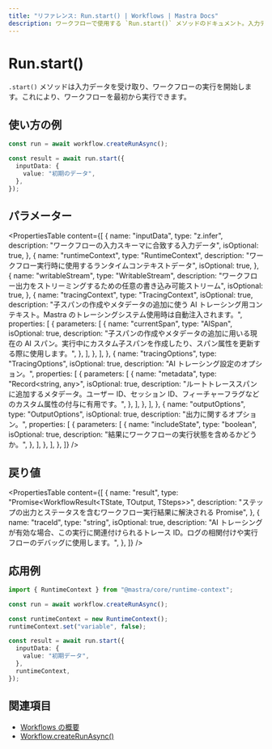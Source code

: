 ```yaml
---
title: "リファレンス: Run.start() | Workflows | Mastra Docs"
description: ワークフローで使用する `Run.start()` メソッドのドキュメント。入力データを使ってワークフローの実行を開始します。
---
```


# Run.start()

`.start()` メソッドは入力データを受け取り、ワークフローの実行を開始します。これにより、ワークフローを最初から実行できます。

## 使い方の例

```typescript showLineNumbers copy
const run = await workflow.createRunAsync();

const result = await run.start({
  inputData: {
    value: "初期のデータ",
  },
});
```


## パラメーター

<PropertiesTable
  content={[
    {
      name: "inputData",
      type: "z.infer<TInput>",
      description: "ワークフローの入力スキーマに合致する入力データ",
      isOptional: true,
    },
    {
      name: "runtimeContext",
      type: "RuntimeContext",
      description: "ワークフロー実行時に使用するランタイムコンテキストデータ",
      isOptional: true,
    },
    {
      name: "writableStream",
      type: "WritableStream<ChunkType>",
      description: "ワークフロー出力をストリーミングするための任意の書き込み可能ストリーム",
      isOptional: true,
    },
    {
      name: "tracingContext",
      type: "TracingContext",
      isOptional: true,
      description:
        "子スパンの作成やメタデータの追加に使う AI トレーシング用コンテキスト。Mastra のトレーシングシステム使用時は自動注入されます。",
      properties: [
        {
          parameters: [
            {
              name: "currentSpan",
              type: "AISpan",
              isOptional: true,
              description:
                "子スパンの作成やメタデータの追加に用いる現在の AI スパン。実行中にカスタム子スパンを作成したり、スパン属性を更新する際に使用します。",
            },
          ],
        },
      ],
    },
    {
      name: "tracingOptions",
      type: "TracingOptions",
      isOptional: true,
      description: "AI トレーシング設定のオプション。",
      properties: [
        {
          parameters: [
            {
              name: "metadata",
              type: "Record<string, any>",
              isOptional: true,
              description:
                "ルートトレーススパンに追加するメタデータ。ユーザー ID、セッション ID、フィーチャーフラグなどのカスタム属性の付与に有用です。",
            },
          ],
        },
      ],
    },
    {
      name: "outputOptions",
      type: "OutputOptions",
      isOptional: true,
      description: "出力に関するオプション。",
      properties: [
        {
          parameters: [
            {
              name: "includeState",
              type: "boolean",
              isOptional: true,
              description:
                "結果にワークフローの実行状態を含めるかどうか。",
            },
          ],
        },
      ],
    },
  ]}
/>

## 戻り値

<PropertiesTable
  content={[
    {
      name: "result",
      type: "Promise<WorkflowResult<TState, TOutput, TSteps>>",
      description:
        "ステップの出力とステータスを含むワークフロー実行結果に解決される Promise",
    },
    {
      name: "traceId",
      type: "string",
      isOptional: true,
      description:
        "AI トレーシングが有効な場合、この実行に関連付けられるトレース ID。ログの相関付けや実行フローのデバッグに使用します。",
    },
  ]}
/>

## 応用例

```typescript showLineNumbers copy
import { RuntimeContext } from "@mastra/core/runtime-context";

const run = await workflow.createRunAsync();

const runtimeContext = new RuntimeContext();
runtimeContext.set("variable", false);

const result = await run.start({
  inputData: {
    value: "初期データ",
  },
  runtimeContext,
});
```


## 関連項目

- [Workflows の概要](/docs/workflows/overview#running-workflows)
- [Workflow.createRunAsync()](../workflow-methods/create-run)